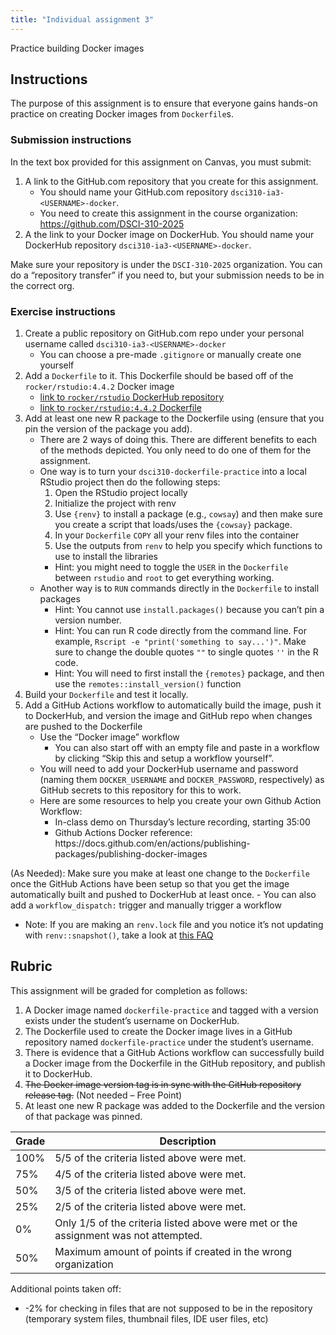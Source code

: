 ```yaml
---
title: "Individual assignment 3"
---
```


Practice building Docker images

## Instructions

The purpose of this assignment is to ensure that everyone gains hands-on practice on creating Docker images from `Dockerfile`s.

### Submission instructions

In the text box provided for this assignment on Canvas, you must submit:

1. A link to the GitHub.com repository that you create for this assignment.
    - You should name your GitHub.com repository `dsci310-ia3-<USERNAME>-docker`.
    - You need to create this assignment in the course organization: <https://github.com/DSCI-310-2025>
2. A the link to your Docker image on DockerHub. You should name your DockerHub repository `dsci310-ia3-<USERNAME>-docker`.

:::{.callout-warning}
Make sure your repository is under the `DSCI-310-2025` organization.
You can do a "repository transfer" if you need to, but your submission needs to be in the correct org.
:::

### Exercise instructions

1. Create a public repository on GitHub.com repo under your personal username called `dsci310-ia3-<USERNAME>-docker`
    - You can choose a pre-made `.gitignore` or manually create one yourself
2. Add a `Dockerfile` to it. This Dockerfile should be based off of the `rocker/rstudio:4.4.2` Docker image
    - [link to `rocker/rstudio` DockerHub repository](https://hub.docker.com/r/rocker/rstudio)
    - [link to `rocker/rstudio:4.4.2` Dockerfile](https://hub.docker.com/r/rocker/rstudio/tags?page=1&name=4.4.2)
3. Add at least one new R package to the Dockerfile using (ensure that you pin the version of the package you add).
    - There are 2 ways of doing this. There are different benefits to each of the methods depicted. You only need to do one of them for the assignment.
    - One way is to turn your `dsci310-dockerfile-practice` into a local RStudio project then do the following steps:
        1. Open the RStudio project locally
        2. Initialize the project with renv
        3. Use `{renv}` to install a package (e.g., `cowsay`) and then make sure you create a script that loads/uses the `{cowsay}` package.
        4. In your `Dockerfile` `COPY` all your renv files into the container
        5. Use the outputs from `renv` to help you specify which functions to use to install the libraries
        - Hint: you might need to toggle the `USER` in the `Dockerfile` between `rstudio` and `root` to get everything working.
    - Another way is to `RUN` commands directly in the `Dockerfile` to install packages
        - Hint: You cannot use `install.packages()` because you can't pin a version number.
        - Hint: You can run R code directly from the command line. For example, `Rscript -e "print('something to say...')"`. Make sure to change the double quotes `""` to single quotes `''` in the R code.
        - Hint: You will need to first install the `{remotes}` package, and then use the `remotes::install_version()` function
4. Build your `Dockerfile` and test it locally.
5. Add a GitHub Actions workflow to automatically build the image, push it to DockerHub,
   and version the image and GitHub repo when changes are pushed to the Dockerfile
    - Use the "Docker image" workflow
        - You can also start off with an empty file and paste in a workflow by clicking "Skip this and setup a workflow yourself".
    - You will need to add your DockerHub username and password (naming them `DOCKER_USERNAME` and `DOCKER_PASSWORD`, respectively)
      as GitHub secrets to this repository for this to work.
    - Here are some resources to help you create your own Github Action Workflow:
        - In-class demo on Thursday's lecture recording, starting 35:00
        - Github Actions Docker reference: https://docs.github.com/en/actions/publishing-packages/publishing-docker-images

(As Needed): Make sure you make at least one change to the `Dockerfile` once the GitHub Actions have been setup
   so that you get the image automatically built and pushed to DockerHub at least once.
    - You can also add a `workflow_dispatch:` trigger and manually trigger a workflow

- Note: If you are making an `renv.lock` file and you notice it's not updating with `renv::snapshot()`,
  take a look at [this FAQ](https://rstudio.github.io/renv/articles/faq.html#why-isnt-my-package-being-snapshotted-into-the-lockfile)

## Rubric

This assignment will be graded for completion as follows:

1. A Docker image named `dockerfile-practice` and tagged with a version exists under the student's username on DockerHub.
2. The Dockerfile used to create the Docker image lives in a GitHub repository named `dockerfile-practice` under the student's username.
3. There is evidence that a GitHub Actions workflow can successfully build a Docker image from the Dockerfile in the GitHub repository,
   and publish it to DockerHub.
4. ~~The Docker image version tag is in sync with the GitHub repository release tag.~~ (Not needed -- Free Point)
5. At least one new R package was added to the Dockerfile and the version of that package was pinned.

| Grade | Description                                                                         |
| ----- | ----------------------------------------------------------------------------------- |
| 100%  | 5/5 of the criteria listed above were met.                                          |
| 75%   | 4/5 of the criteria listed above were met.                                          |
| 50%   | 3/5 of the criteria listed above were met.                                          |
| 25%   | 2/5 of the criteria listed above were met.                                          |
| 0%    | Only 1/5 of the criteria listed above were met or the assignment was not attempted. |
| 50%   | Maximum amount of points if created in the wrong organization                       |

Additional points taken off:

- -2% for checking in files that are not supposed to be in the repository (temporary system files, thumbnail files, IDE user files, etc)
